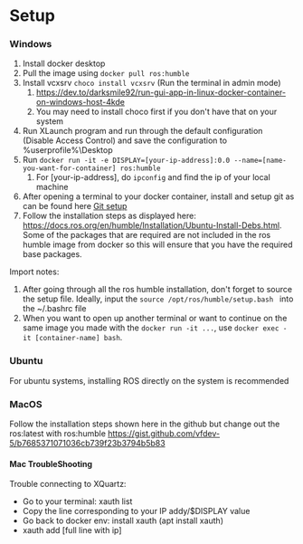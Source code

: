 # Setup 
### Windows
1. Install docker desktop 
2. Pull the image using ```docker pull ros:humble```
3. Install vcxsrv ```choco install vcxsrv``` (Run the terminal in admin mode)
    1. https://dev.to/darksmile92/run-gui-app-in-linux-docker-container-on-windows-host-4kde
    2. You may need to install choco first if you don't have that on your system 
4. Run XLaunch program and run through the default configuration (Disable Access Control) and save the configuration to %userprofile%\Desktop
5. Run ```docker run -it -e DISPLAY=[your-ip-address]:0.0 --name=[name-you-want-for-container] ros:humble```
    1. For [your-ip-address], do ```ipconfig``` and find the ip of your local machine
6. After opening a terminal to your docker container, install and setup git as can be found here [Git setup](https://docs.github.com/en/get-started/getting-started-with-git/set-up-git)
7. Follow the installation steps as displayed here: https://docs.ros.org/en/humble/Installation/Ubuntu-Install-Debs.html. Some of the packages
that are required are not included in the ros humble image from docker so this will ensure that you have the required base packages.

Import notes: 
1. After going through all the ros humble installation, don't forget to source the setup file. Ideally, input the 
```source /opt/ros/humble/setup.bash ```
into the ~/.bashrc file
2. When you want to open up another terminal or want to continue on the same image you made with the `docker run -it ...`, use 
```docker exec -it [container-name] bash```. 

### Ubuntu
For ubuntu systems, installing ROS directly on the system is recommended

### MacOS
Follow the installation steps shown here in the github but change out the ros:latest with ros:humble
https://gist.github.com/vfdev-5/b7685371071036cb739f23b3794b5b83

#### Mac TroubleShooting
Trouble connecting to XQuartz:
* Go to your terminal: xauth list
* Copy the line corresponding to your IP addy/$DISPLAY value
* Go back to docker env: install xauth (apt install xauth)
* xauth add [full line with ip]

